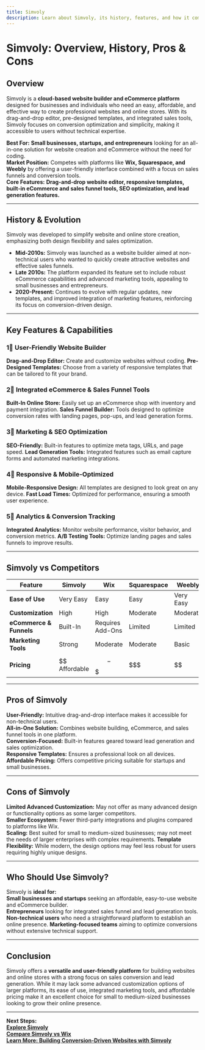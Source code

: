 ```yaml
---
title: Simvoly
description: Learn about Simvoly, its history, features, and how it compares to other website builders and eCommerce platforms.
---
```


# **Simvoly: Overview, History, Pros & Cons**

## **Overview**  
Simvoly is a **cloud-based website builder and eCommerce platform** designed for businesses and individuals who need an easy, affordable, and effective way to create professional websites and online stores. With its drag-and-drop editor, pre-designed templates, and integrated sales tools, Simvoly focuses on conversion optimization and simplicity, making it accessible to users without technical expertise.

 **Best For:** **Small businesses, startups, and entrepreneurs** looking for an all-in-one solution for website creation and eCommerce without the need for coding.  
 **Market Position:** Competes with platforms like **Wix, Squarespace, and Weebly** by offering a user-friendly interface combined with a focus on sales funnels and conversion tools.  
 **Core Features:** **Drag-and-drop website editor, responsive templates, built-in eCommerce and sales funnel tools, SEO optimization, and lead generation features.**

---

## **History & Evolution**  
Simvoly was developed to simplify website and online store creation, emphasizing both design flexibility and sales optimization.

- **Mid-2010s:** Simvoly was launched as a website builder aimed at non-technical users who wanted to quickly create attractive websites and effective sales funnels.
- **Late 2010s:** The platform expanded its feature set to include robust eCommerce capabilities and advanced marketing tools, appealing to small businesses and entrepreneurs.
- **2020-Present:** Continues to evolve with regular updates, new templates, and improved integration of marketing features, reinforcing its focus on conversion-driven design.

---

## **Key Features & Capabilities**

### **1⃣ User-Friendly Website Builder**
 **Drag-and-Drop Editor:** Create and customize websites without coding.
 **Pre-Designed Templates:** Choose from a variety of responsive templates that can be tailored to fit your brand.

### **2⃣ Integrated eCommerce & Sales Funnel Tools**
 **Built-In Online Store:** Easily set up an eCommerce shop with inventory and payment integration.
 **Sales Funnel Builder:** Tools designed to optimize conversion rates with landing pages, pop-ups, and lead generation forms.

### **3⃣ Marketing & SEO Optimization**
 **SEO-Friendly:** Built-in features to optimize meta tags, URLs, and page speed.
 **Lead Generation Tools:** Integrated features such as email capture forms and automated marketing integrations.

### **4⃣ Responsive & Mobile-Optimized**
 **Mobile-Responsive Design:** All templates are designed to look great on any device.
 **Fast Load Times:** Optimized for performance, ensuring a smooth user experience.

### **5⃣ Analytics & Conversion Tracking**
 **Integrated Analytics:** Monitor website performance, visitor behavior, and conversion metrics.
 **A/B Testing Tools:** Optimize landing pages and sales funnels to improve results.

---

## **Simvoly vs Competitors**

| Feature                   | Simvoly         | Wix              | Squarespace      | Weebly          |
|---------------------------|-----------------|------------------|------------------|-----------------|
| **Ease of Use**           |  Very Easy    |  Easy          |  Easy          |  Very Easy    |
| **Customization**         |  High         |  High          |  Moderate      |  Moderate     |
| **eCommerce & Funnels**   |  Built-In     |  Requires Add-Ons|  Limited       |  Limited      |
| **Marketing Tools**       |  Strong       |  Moderate      |  Moderate      |  Basic        |
| **Pricing**               | $$ Affordable   | $$-$$$          | $$$              | $$              |

---

## **Pros of Simvoly**  
 **User-Friendly:** Intuitive drag-and-drop interface makes it accessible for non-technical users.  
 **All-in-One Solution:** Combines website building, eCommerce, and sales funnel tools in one platform.  
 **Conversion-Focused:** Built-in features geared toward lead generation and sales optimization.  
 **Responsive Templates:** Ensures a professional look on all devices.  
 **Affordable Pricing:** Offers competitive pricing suitable for startups and small businesses.

---

## **Cons of Simvoly**  
 **Limited Advanced Customization:** May not offer as many advanced design or functionality options as some larger competitors.  
 **Smaller Ecosystem:** Fewer third-party integrations and plugins compared to platforms like Wix.  
 **Scaling:** Best suited for small to medium-sized businesses; may not meet the needs of larger enterprises with complex requirements.
 **Template Flexibility:** While modern, the design options may feel less robust for users requiring highly unique designs.

---

## **Who Should Use Simvoly?**  
Simvoly is **ideal for:**  
 **Small businesses and startups** seeking an affordable, easy-to-use website and eCommerce builder.  
 **Entrepreneurs** looking for integrated sales funnel and lead generation tools.  
 **Non-technical users** who need a straightforward platform to establish an online presence.
 **Marketing-focused teams** aiming to optimize conversions without extensive technical support.

---

## **Conclusion**  
Simvoly offers a **versatile and user-friendly platform** for building websites and online stores with a strong focus on sales conversion and lead generation. While it may lack some advanced customization options of larger platforms, its ease of use, integrated marketing tools, and affordable pricing make it an excellent choice for small to medium-sized businesses looking to grow their online presence.

---

 **Next Steps:**  
 **[Explore Simvoly](https://www.simvoly.com/)**  
 **[Compare Simvoly vs Wix](#)**  
 **[Learn More: Building Conversion-Driven Websites with Simvoly](#)**
